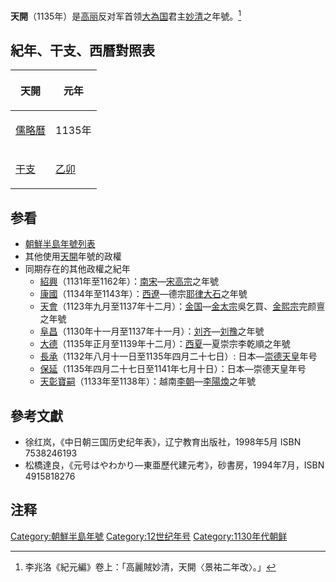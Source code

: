 '''天開'''（1135年）是[[高丽|高丽]]反对军首领[[大為国|大為国]]君主[[妙清|妙清]]之年號。<ref>李兆洛《紀元編》卷上：「高麗賊妙清，天開〈景祐二年改〉。」</ref>

==紀年、干支、西曆對照表==
{| class="wikitable" 
|-
!天開!!元年
|-
![[儒略曆|儒略曆]]
|1135年
|-
![[干支|干支]]
|[[乙卯|乙卯]]
|}

==参看==
*[[朝鮮半島年號列表|朝鮮半島年號列表]]
*其他使用[[天開|天開]]年號的政權
*同期存在的其他政權之紀年
**[[紹興_(南宋)|紹興]]（1131年至1162年）：[[南宋|南宋]]—[[宋高宗|宋高宗]]之年號
**[[康國_(耶律大石)|康國]]（1134年至1143年）：[[西遼|西遼]]—德宗[[耶律大石|耶律大石]]之年號
**[[天會_(金太宗)|天會]]（1123年九月至1137年十二月）：[[金国|金国]]—[[金太宗|金太宗]]吳乞買、[[金熙宗|金熙宗]]完颜亶之年號
**[[阜昌|阜昌]]（1130年十一月至1137年十一月）：[[刘齐|刘齐]]—[[刘豫|刘豫]]之年號
**[[大德_(夏崇宗)|大德]]（1135年正月至1139年十二月）：[[西夏|西夏]]—夏崇宗李乾順之年號
**[[長承|長承]]（1132年八月十一日至1135年四月二十七日）: 日本—[[崇德天皇|崇德天皇]]年号
**[[保延|保延]]（1135年四月二十七日至1141年七月十日）：日本—崇德天皇年号
**[[天彰寶嗣|天彰寶嗣]]（1133年至1138年）：越南[[李朝_(越南)|李朝]]—[[李陽煥|李陽煥]]之年號

==參考文獻==
*徐红岚，《中日朝三国历史纪年表》，辽宁教育出版社，1998年5月 ISBN 7538246193
*松橋達良，《元号はやわかり—東亜歷代建元考》，砂書房，1994年7月，ISBN 4915818276

==注释==
<div class="references-small">
<references />
</div>

[[Category:朝鮮半島年號|Category:朝鮮半島年號]]
[[Category:12世纪年号|Category:12世纪年号]]
[[Category:1130年代朝鲜|Category:1130年代朝鲜]]